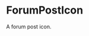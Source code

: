 
<Meta
  title="svg/icon/ForumPostIcon"
  component={ForumPostIcon}
  decorators={[withA11y]}
/>

# ForumPostIcon

<Subtitle>A forum post icon.</Subtitle>

<Preview>
  <Story name="24x24">
    <ForumPostIcon style={{ height: "24px", width: "24px" }} />
  </Story>
</Preview>
